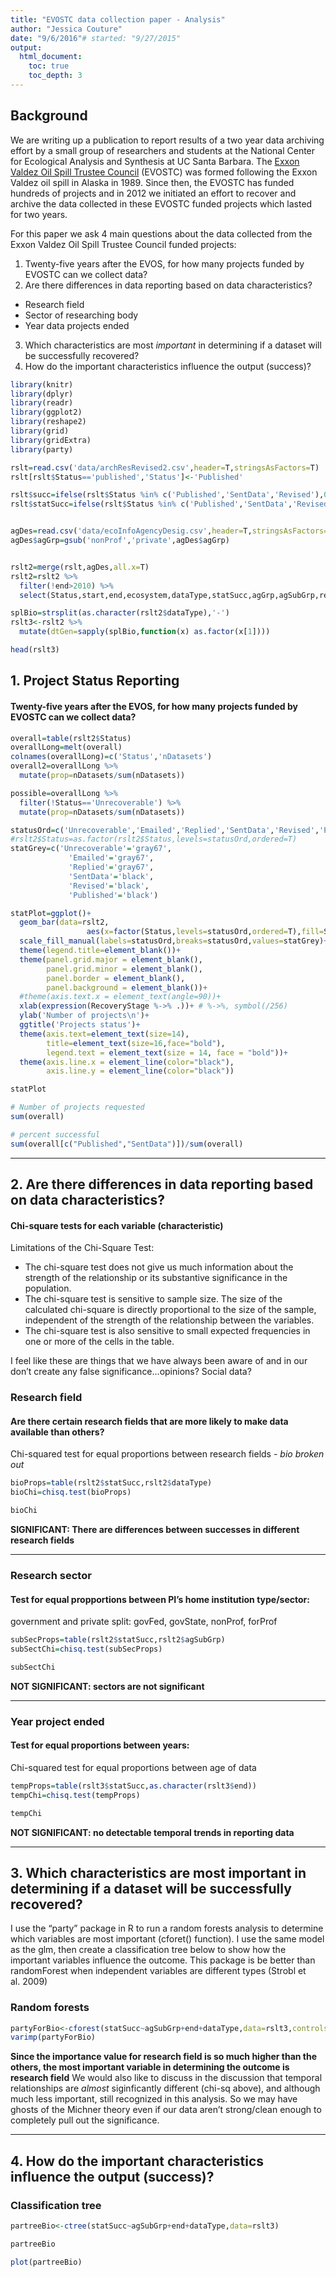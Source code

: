 ```yaml
---
title: "EVOSTC data collection paper - Analysis"
author: "Jessica Couture"
date: "9/6/2016"# started: "9/27/2015"
output: 
  html_document:
    toc: true
    toc_depth: 3
---
```


## Background

We are writing up a publication to report results of a two year data archiving effort by a small group of researchers and students at the National Center for Ecological Analysis and Synthesis at UC Santa Barbara. The [Exxon Valdez Oil Spill Trustee Council](http://www.evostc.state.ak.us) (EVOSTC) was formed following the Exxon Valdez oil spill in Alaska in 1989. Since then, the EVOSTC has funded hundreds of projects and in 2012 we initiated an effort to recover and archive the data collected in these EVOSTC funded projects which lasted for two years.

For this paper we ask 4 main questions about the data collected from the Exxon Valdez Oil Spill Trustee Council funded projects:

1. Twenty-five years after the EVOS, for how many projects funded by EVOSTC can we collect data?
2. Are there differences in data reporting based on data characteristics?

  * Research field
  * Sector of researching body
  * Year data projects ended

3. Which characteristics are most *important* in determining if a dataset will be successfully recovered?
4. How do the important characteristics influence the output (success)?


```r

library(knitr)
library(dplyr)
library(readr)
library(ggplot2)
library(reshape2)
library(grid)
library(gridExtra)
library(party)

rslt=read.csv('data/archResRevised2.csv',header=T,stringsAsFactors=T)
rslt[rslt$Status=='published','Status']<-'Published'

rslt$succ=ifelse(rslt$Status %in% c('Published','SentData','Revised'),0,1) # 0=success???
rslt$statSucc=ifelse(rslt$Status %in% c('Published','SentData','Revised'),1,0) # 1 = success, 2 = not successful


agDes=read.csv('data/ecoInfoAgencyDesig.csv',header=T,stringsAsFactors=T,col.names=c('agency','agGrp','agSubGrp'))
agDes$agGrp=gsub('nonProf','private',agDes$agGrp)


rslt2=merge(rslt,agDes,all.x=T)
rslt2=rslt2 %>%
  filter(!end>2010) %>%
  select(Status,start,end,ecosystem,dataType,statSucc,agGrp,agSubGrp,reason)

splBio=strsplit(as.character(rslt2$dataType),'-')
rslt3<-rslt2 %>%
  mutate(dtGen=sapply(splBio,function(x) as.factor(x[1])))

head(rslt3)
```

## 1. Project Status Reporting
<h4>Twenty-five years after the EVOS, for how many projects funded by EVOSTC can we collect data?</h4>
 
```r

overall=table(rslt2$Status)
overallLong=melt(overall)
colnames(overallLong)=c('Status','nDatasets')
overall2=overallLong %>%
  mutate(prop=nDatasets/sum(nDatasets))

possible=overallLong %>%
  filter(!Status=='Unrecoverable') %>%
  mutate(prop=nDatasets/sum(nDatasets))

statusOrd=c('Unrecoverable','Emailed','Replied','SentData','Revised','Published')
#rslt2$Status=as.factor(rslt2$Status,levels=statusOrd,ordered=T)
statGrey=c('Unrecoverable'='gray67',
             'Emailed'='gray67',
             'Replied'='gray67',
             'SentData'='black',
             'Revised'='black',
             'Published'='black')

statPlot=ggplot()+
  geom_bar(data=rslt2,
                 aes(x=factor(Status,levels=statusOrd,ordered=T),fill=Status))+
  scale_fill_manual(labels=statusOrd,breaks=statusOrd,values=statGrey)+
  theme(legend.title=element_blank())+
  theme(panel.grid.major = element_blank(),
        panel.grid.minor = element_blank(),
        panel.border = element_blank(),
        panel.background = element_blank())+
  #theme(axis.text.x = element_text(angle=90))+
  xlab(expression(RecoveryStage %->% .))+ # %->%, symbol(/256)
  ylab('Number of projects\n')+
  ggtitle('Projects status')+
  theme(axis.text=element_text(size=14),
        title=element_text(size=16,face="bold"),
        legend.text = element_text(size = 14, face = "bold"))+
  theme(axis.line.x = element_line(color="black"),
        axis.line.y = element_line(color="black"))

statPlot

```

```r
# Number of projects requested
sum(overall)

# percent successful
sum(overall[c("Published","SentData")])/sum(overall)
```

***

## 2. Are there differences in data reporting based on data characteristics?
#### Chi-square tests for each variable (characteristic)

Limitations of the Chi-Square Test: 

* The chi-square test does not give us much information about the strength of the relationship or its substantive significance in the population.
* The chi-square test is sensitive to sample size. The size of the calculated chi-square is directly proportional to the size of the sample, independent of the strength of the relationship between the variables.
* The chi-square test is also sensitive to small expected frequencies in one or more of the cells in the table. 

I feel like these are things that we have always been aware of and in our don't create any false significance...opinions? Social data?

### Research field

#### Are there certain **research fields** that are more likely to make data available than others?

Chi-squared test for equal proportions between research fields - _bio broken out_

```r

bioProps=table(rslt2$statSucc,rslt2$dataType)
bioChi=chisq.test(bioProps)

bioChi
```
__SIGNIFICANT: There are differences between successes in different research fields__

***

### Research sector

#### Test for equal propportions between PI's home institution type/sector:

government and private split: govFed, govState, nonProf, forProf
```r
subSecProps=table(rslt2$statSucc,rslt2$agSubGrp)
subSectChi=chisq.test(subSecProps)

subSectChi
```
__NOT SIGNIFICANT: sectors are not significant__

***

### Year project ended

#### Test for equal proportions between years:

Chi-squared test for equal proportions between age of data

```r

tempProps=table(rslt3$statSucc,as.character(rslt3$end))
tempChi=chisq.test(tempProps)

tempChi

```
__NOT SIGNIFICANT: no detectable temporal trends in reporting data__

***
## 3. Which characteristics are most important in determining if a dataset will be successfully recovered?

I use the "party" package in R to run a random forests analysis to determine which variables are most important (cforet() function). I use the same model as the glm, then create a classification tree below to show how the important variables influence the outcome. This package is be better than randomForest when independent variables are different types (Strobl et al. 2009)

### Random forests
```r
partyForBio<-cforest(statSucc~agSubGrp+end+dataType,data=rslt3,controls = cforest_unbiased(mtry = 2, ntree = 1000))
varimp(partyForBio)
```

__Since the importance value for research field is so much higher than the others, the most important variable in determining the outcome is research field__
We would also like to discuss in the discussion that temporal relationships are _almost_ siginficantly different (chi-sq above), and although much less important, still recognized in this analysis. So we may have ghosts of the Michner theory even if our data aren't strong/clean enough to completely pull out the significance.

***

## 4. How do the important characteristics influence the output (success)? 
### Classification tree

```r
partreeBio<-ctree(statSucc~agSubGrp+end+dataType,data=rslt3)

partreeBio

plot(partreeBio)
```

